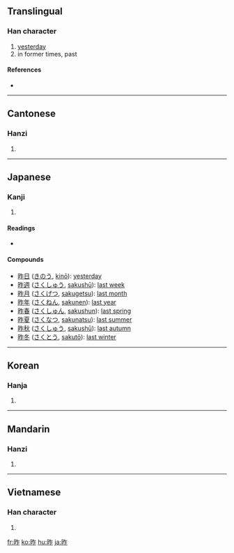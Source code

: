 ==Translingual==

===Han character===
{{Han char|rn=72|rad=日|as=05|sn=9|four=6801<sub>1</sub>|canj=日人尸 (AOS)|ids=⿰[[日]][[乍]]}}

# [[yesterday]]
# in former times, past

====References====
* {{Han ref|kx=0493.140|dkj=13847|dj=0857.020|hdz=21502.020|uh=6628|ud=26152|bh=AC51|bd=44113}}

----

==Cantonese==

===Hanzi===
{{yue-hanzi|jyut=|y=jok3}}

# {{defn|Cantonese|sort=日05}}

----

==Japanese==

===Kanji===
{{ja-kanji|grade=4|rs=日05}}

# {{defn|Japanese|sort=日05}}

====Readings====
* {{ja-readings|on=[[さく]] (saku)|kun=[[きのう]] (kinou)}}

====Compounds====
* [[昨日]] ([[きのう]], [[kinō]]): [[yesterday]]
* [[昨週]] ([[さくしゅう]], [[sakushū]]): [[last week]]
* [[昨月]] ([[さくげつ]], [[sakugetsu]]): [[last month]]
* [[昨年]] ([[さくねん]], [[sakunen]]): [[last year]]
* [[昨春]] ([[さくしゅん]], [[sakushun]]): [[last spring]]
* [[昨夏]] ([[さくなつ]], [[sakunatsu]]): [[last summer]]
* [[昨秋]] ([[さくしゅう]], [[sakushū]]): [[last autumn]]
* [[昨冬]] ([[さくとう]], [[sakutō]]): [[last winter]]

----

==Korean==

===Hanja===
{{ko-hanja|hangeul=작|eumhun=|rv=jak|mr=chak|y=cak}}

# {{defn|Korean|sort=日05}}

----

==Mandarin==

===Hanzi===
{{cmn-hanzi|pin=[[zuó]] ([[zuo2]])|wg=tso<sup>2</sup>}}

# {{defn|Mandarin|sort=日05}}

----

==Vietnamese==

===Han character===
{{vi-hantu|[[tạc]]|rs=日05}}

# {{defn|Vietnamese|sort=日05}}

[[fr:昨]]
[[ko:昨]]
[[hu:昨]]
[[ja:昨]]